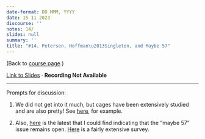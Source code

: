 ```yaml
---
date-format: DD MMM, YYYY
date: 15 11 2023
discourse: ''
notes: 14/
slides: null
summary: ''
title: "#14. Petersen, Hoffman\u2013Singleton, and Maybe 57"
---
```


(Back to [course page](../).)

[Link to Slides ](https://slides.com/neeldhara/33-miniatures#/14) · **Recording Not Available**

---

Prompts for discussion:

1. We did not get into it much, but cages have been extensively studied and are also pretty! See [here](https://mathworld.wolfram.com/CageGraph.html), for example. 

2. Also, [here](https://arxiv.org/abs/2210.09577) is the latest that I could find indicating that the "maybe 57" issue remains open. [Here](https://www.combinatorics.org/ojs/index.php/eljc/article/view/DS14) is a fairly extensive survey.
